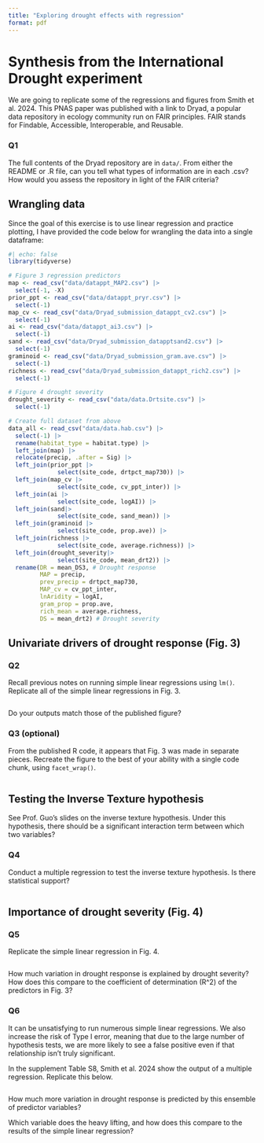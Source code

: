 ```yaml
---
title: "Exploring drought effects with regression"
format: pdf
---
```


# Synthesis from the International Drought experiment

We are going to replicate some of the regressions and figures from Smith et al. 2024. This PNAS paper was published with a link to Dryad, a popular data repository in ecology community run on FAIR principles. FAIR stands for Findable, Accessible, Interoperable, and Reusable. 

### Q1
The full contents of the Dryad repository are in `data/`. From either the README or .R file, can  you tell what types of information are in each .csv? How would you assess the repository in light of the FAIR criteria?


## Wrangling data

Since the goal of this exercise is to use linear regression and practice plotting, I have provided the code below for wrangling the data into a single dataframe:

```r
#| echo: false
library(tidyverse)

# Figure 3 regression predictors
map <- read_csv("data/datappt_MAP2.csv") |> 
  select(-1, -X)
prior_ppt <- read_csv("data/datappt_pryr.csv") |> 
  select(-1)
map_cv <- read_csv("data/Dryad_submission_datappt_cv2.csv") |> 
  select(-1)
ai <- read_csv("data/datappt_ai3.csv") |> 
  select(-1)
sand <- read_csv("data/Dryad_submission_datapptsand2.csv") |> 
  select(-1)
graminoid <- read_csv("data/Dryad_submission_gram.ave.csv") |> 
  select(-1)
richness <- read_csv("data/Dryad_submission_datappt_rich2.csv") |> 
  select(-1)

# Figure 4 drought severity
drought_severity <- read_csv("data/data.Drtsite.csv") |> 
  select(-1)

# Create full dataset from above
data_all <- read_csv("data/data.hab.csv") |> 
  select(-1) |> 
  rename(habitat_type = habitat.type) |> 
  left_join(map) |> 
  relocate(precip, .after = Sig) |> 
  left_join(prior_ppt |> 
              select(site_code, drtpct_map730)) |> 
  left_join(map_cv |> 
              select(site_code, cv_ppt_inter)) |> 
  left_join(ai |> 
              select(site_code, logAI)) |> 
  left_join(sand|> 
              select(site_code, sand_mean)) |> 
  left_join(graminoid |> 
              select(site_code, prop.ave)) |> 
  left_join(richness |> 
              select(site_code, average.richness)) |> 
  left_join(drought_severity|> 
              select(site_code, mean_drt2)) |> 
  rename(DR = mean_DS3, # Drought response
         MAP = precip,
         prev_precip = drtpct_map730,
         MAP_cv = cv_ppt_inter,
         lnAridity = logAI,
         gram_prop = prop.ave,
         rich_mean = average.richness,
         DS = mean_drt2) # Drought severity
```

## Univariate drivers of drought response (Fig. 3)

### Q2
Recall previous notes on running simple linear regressions using `lm()`. Replicate all of the simple linear regressions in Fig. 3. 
 
```r

```

Do your outputs match those of the published figure?

### Q3 (optional)
From the published R code, it appears that Fig. 3 was made in separate pieces. Recreate the figure to the best of your ability with a single code chunk, using `facet_wrap()`. 
 
```r

```

## Testing the Inverse Texture hypothesis
See Prof. Guo's slides on the inverse texture hypothesis. Under this hypothesis, there should be a significant interaction term between which two variables?


### Q4
Conduct a multiple regression to test the inverse texture hypothesis. Is there statistical support?

```r

```

## Importance of drought severity (Fig. 4)

### Q5
Replicate the simple linear regression in Fig. 4. 

```r

```

How much variation in drought response is explained by drought severity? How does this compare to the coefficient of determination (R^2) of the predictors in Fig. 3?

### Q6
It can be unsatisfying to run numerous simple linear regressions. We also increase the risk of Type I error, meaning that due to the large number of hypothesis tests, we are more likely to see a false positive even if that relationship isn't truly significant. 

In the supplement Table S8, Smith et al. 2024 show the output of a multiple regression. Replicate this below. 

```r

```

How much more variation in drought response is predicted by this ensemble of predictor variables? 

Which variable does the heavy lifting, and how does this compare to the results of the simple linear regression?


